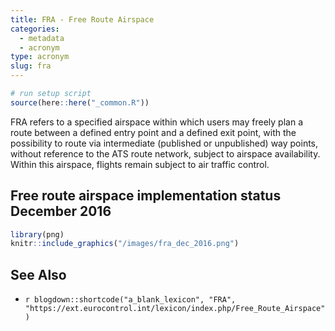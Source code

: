 ```yaml
---
title: FRA - Free Route Airspace
categories:
  - metadata
  - acronym
type: acronym
slug: fra
---
```

```r
# run setup script
source(here::here("_common.R"))
```

FRA refers to a  specified airspace within which users may freely plan
a route between a defined entry point and a defined exit point,
with the possibility to route via intermediate (published or unpublished)
way points, without reference to the ATS route network,
subject to airspace availability.
Within this airspace, flights remain subject to air traffic control.


## Free route airspace implementation status December 2016

```r
library(png)
knitr::include_graphics("/images/fra_dec_2016.png")
```


## See Also

* `r blogdown::shortcode("a_blank_lexicon", "FRA", "https://ext.eurocontrol.int/lexicon/index.php/Free_Route_Airspace")`

